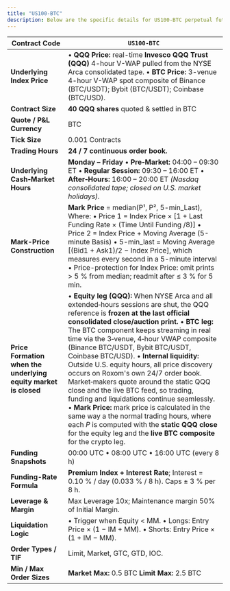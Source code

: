 ```yaml
---
title: "US100-BTC"
description: Below are the specific details for US100-BTC perpetual futures.
---
```


| **Contract Code** | `US100-BTC` |
| --- | --- |
| **Underlying Index Price** | • **QQQ Price:** real-time **Invesco QQQ Trust (QQQ)** 4-hour V-WAP pulled from the NYSE Arca consolidated tape. • **BTC Price:** 3-venue 4-hour V-WAP spot composite of Binance (BTC/USDT); Bybit (BTC/USDT); Coinbase (BTC/USD). |
| **Contract Size** | **40 QQQ shares** quoted & settled in BTC |
| **Quote / P&L Currency** | BTC |
| **Tick Size** | 0.001 Contracts |
| **Trading Hours** | **24 / 7 continuous order book.** |
| **Underlying Cash‑Market Hours** | **Monday – Friday** • **Pre‑Market:** 04:00 – 09:30 ET • **Regular Session:** 09:30 – 16:00 ET • **After‑Hours:** 16:00 – 20:00 ET _(Nasdaq consolidated tape; closed on U.S. market holidays)._ |
| **Mark-Price Construction** | **Mark Price** = median(P¹, P², 5-min_Last), Where: • Price 1 = Index Price × [1 + Last Funding Rate × (Time Until Funding /8)] • Price 2 = Index Price + Moving Average (5-minute Basis) • 5-min_last = Moving Average [(Bid1 + Ask1)/2 − Index Price], which measures every second in a 5-minute interval • Price-protection for Index Price: omit prints > 5 % from median; readmit after ≤ 3 % for 5 min. |
| **Price Formation when the underlying equity market is closed** | • **Equity leg (QQQ):** When NYSE Arca and all extended‑hours sessions are shut, the QQQ reference is **frozen at the last official consolidated close/auction print.** • **BTC leg:** The BTC component keeps streaming in real time via the 3‑venue, 4‑hour VWAP composite (Binance BTC/USDT, Bybit BTC/USDT, Coinbase BTC/USD). • **Internal liquidity:** Outside U.S. equity hours, all price discovery occurs on Roxom's own 24/7 order book. Market‑makers quote around the static QQQ close and the live BTC feed, so trading, funding and liquidations continue seamlessly. • **Mark Price:** mark price is calculated in the same way a the normal trading hours, where each _P_ is computed with the **static QQQ close** for the equity leg and the **live BTC composite** for the crypto leg. |
| **Funding Snapshots** | 00:00 UTC • 08:00 UTC • 16:00 UTC (every 8 h) |
| **Funding-Rate Formula** | **Premium Index + Interest Rate**; Interest = 0.10 % / day (0.033 % / 8 h). Caps ± 3 % per 8 h. |
| **Leverage & Margin** | Max Leverage 10x; Maintenance margin 50% of Initial Margin. |
| **Liquidation Logic** | • Trigger when Equity < MM. • Longs: Entry Price × (1 − IM + MM). • Shorts: Entry Price × (1 + IM − MM). |
| **Order Types / TIF** | Limit, Market, GTC, GTD, IOC. |
| **Min / Max Order Sizes** | **Market Max:** 0.5 BTC **Limit Max:** 2.5 BTC |